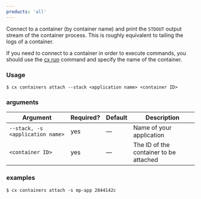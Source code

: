 ```yaml
---
products: 'all'
---
```


Connect to a container (by container name) and print the `STDOUT` output stream of the container process. This is roughly equivalent to tailing the logs of a container. 

If you need to connect to a container in order to execute commands, you should use the [cx run](/docs/toolbelt/toolbelt#run) command and specify the name of the container.

### Usage

```shell
$ cx containers attach --stack <application name> <container ID>
```

### arguments

| Argument | Required? | Default | Description |
|  ---  |  ---  |  ---  |  ---  |
| `--stack, -s <application name>` | yes | — | Name of your application |
| `<container ID>` | yes | — | The ID of the container to be attached |

### examples

```shell
$ cx containers attach -s mp-app 2844142c
```

